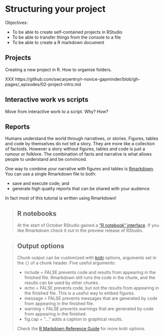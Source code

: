 # Structuring your project

Objectives:

* To be able to create self-contained projects in RStudio
* To be able to transfer things from the console to a file
* To be able to create a R markdown document

## Projects

Creating a new project in R. How to organise folders.

XXX https://github.com/swcarpentry/r-novice-gapminder/blob/gh-pages/_episodes/02-project-intro.md


## Interactive work vs scripts

Move from interactive work to a script. Why? How?


## Reports

Humans understand the world through narratives, or stories. Figures, tables
and code by themselves do not tell a story. They are more like a collection of
factoids. However a story without figures, tables and code is just a rumour or
folklore. The combination of facts and narrative is what allows people to
understand and be convinced.

One way to combine your narrative with figures and tables is
[Rmarkdown](http://rmarkdown.rstudio.com/lesson-1.html). You can use a single
Rmarkdown file to both:

* save and execute code; and
* generate high quality reports that can be shared with your audience

In fact most of this tutorial is written using Rmarkdown!

> ## R notebooks
>
> At the start of October RStudio gained a ["R notebook"
> interface](https://www.r-bloggers.com/r-notebooks/). If you like Rmarkdown
> check it out in the preview release of RStudio.

> ## Output options
>
> Chunk output can be customized with [knitr](http://yihui.name/knitr/options/)
> options, arguments set in the `{}` of a chunk header. Five useful arguments:
>
> * include = FALSE prevents code and results from appearing in the
>   finished file. Rmarkdown still runs the code in the chunk, and the
>   results can be used by other chunks.
> * echo = FALSE prevents code, but not the results from appearing in
>   the finished file. This is a useful way to embed figures.
> * message = FALSE prevents messages that are generated by code from
>   appearing in the finished file.
> * warning = FALSE prevents warnings that are generated by code from
>   appearing in the finished.
> * fig.cap = "..." adds a caption to graphical results.
>
> Check the [R Markdown Reference
> Guide](https://www.rstudio.com/wp-content/uploads/2015/03/rmarkdown-reference.pdf) for more knitr
> options.
